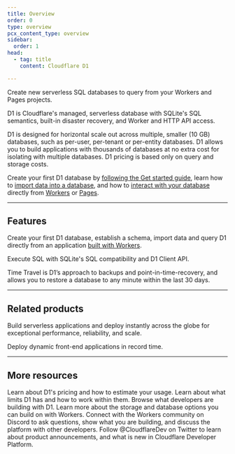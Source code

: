 ```yaml
---
title: Overview
order: 0
type: overview
pcx_content_type: overview
sidebar:
  order: 1
head:
  - tag: title
    content: Cloudflare D1

---
```



<Description>


Create new serverless SQL databases to query from your Workers and Pages projects.


</Description>

<Plan type="workers-all" />

D1 is Cloudflare's managed, serverless database with SQLite's SQL semantics, built-in disaster recovery, and Worker and HTTP API access.

D1 is designed for horizontal scale out across multiple, smaller (10 GB) databases, such as per-user, per-tenant or per-entity databases. D1 allows you to build applications with thousands of databases at no extra cost for isolating with multiple databases. D1 pricing is based only on query and storage costs.

Create your first D1 database by [following the Get started guide](/d1/get-started/), learn how to [import data into a database](/d1/build-with-d1/import-export-data/), and how to [interact with your database](/d1/build-with-d1/d1-client-api/) directly from [Workers](/workers/) or [Pages](/pages/functions/bindings/#d1-databases).

***

## Features

<Feature header="Create your first D1 database" href="/d1/get-started/" cta="Create your D1 database">

Create your first D1 database, establish a schema, import data and query D1 directly from an application [built with Workers](/workers/).


</Feature>

<Feature header="SQLite" href="/d1/build-with-d1/d1-client-api/" cta="Execute SQL queries">

Execute SQL with SQLite's SQL compatibility and D1 Client API.


</Feature>

<Feature header="Time Travel" href="/d1/reference/time-travel/" cta="Learn about Time Travel">

Time Travel is D1’s approach to backups and point-in-time-recovery, and allows you to restore a database to any minute within the last 30 days.


</Feature>

***

## Related products

<RelatedProduct header="Workers" href="/workers/" product="workers">

Build serverless applications and deploy instantly across the globe for exceptional performance, reliability, and scale.


</RelatedProduct>

<RelatedProduct header="Pages" href="/pages/" product="pages">

Deploy dynamic front-end applications in record time.


</RelatedProduct>

***

## More resources

<CardGrid>

<LinkTitleCard title="Pricing" href="/d1/platform/pricing/" icon="seti:shell">
Learn about D1's pricing and how to estimate your usage.
</LinkTitleCard>

<LinkTitleCard title="Limits" href="/d1/platform/limits/" icon="document">
Learn about what limits D1 has and how to work within them.
</LinkTitleCard>

<LinkTitleCard title="Community projects" href="/d1/reference/community-projects/" icon="pen">
Browse what developers are building with D1.
</LinkTitleCard>

<LinkTitleCard title="Storage options" href="/workers/platform/storage-options/" icon="document">
Learn more about the storage and database options you can build on with Workers.
</LinkTitleCard>

<LinkTitleCard title="Developer Discord" href="https://discord.cloudflare.com" icon="discord">
Connect with the Workers community on Discord to ask questions, show what you are building, and discuss the platform with other developers.
</LinkTitleCard>

<LinkTitleCard title="@CloudflareDev" href="https://x.com/cloudflaredev" icon="x.com">
Follow @CloudflareDev on Twitter to learn about product announcements, and what is new in Cloudflare Developer Platform.
</LinkTitleCard>

</CardGrid>

